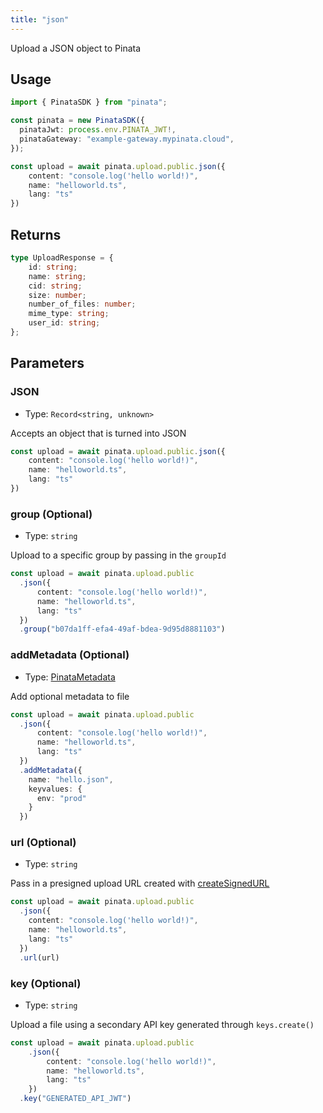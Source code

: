 ```yaml
---
title: "json"
---
```


Upload a JSON object to Pinata

## Usage

```typescript
import { PinataSDK } from "pinata";

const pinata = new PinataSDK({
  pinataJwt: process.env.PINATA_JWT!,
  pinataGateway: "example-gateway.mypinata.cloud",
});

const upload = await pinata.upload.public.json({
    content: "console.log('hello world!)",
    name: "helloworld.ts",
    lang: "ts"
})
```

## Returns

```typescript
type UploadResponse = {
	id: string;
	name: string;
	cid: string;
	size: number;
	number_of_files: number;
	mime_type: string;
	user_id: string;
};
```

## Parameters

### JSON

- Type: `Record<string, unknown>`

Accepts an object that is turned into JSON

```typescript
const upload = await pinata.upload.public.json({
    content: "console.log('hello world!)",
    name: "helloworld.ts",
    lang: "ts"
})
```

### group (Optional)

- Type: `string`

Upload to a specific group by passing in the `groupId`

```typescript {7}
const upload = await pinata.upload.public
  .json({
      content: "console.log('hello world!)",
      name: "helloworld.ts",
      lang: "ts"
  })
  .group("b07da1ff-efa4-49af-bdea-9d95d8881103")
```

### addMetadata (Optional)

- Type: [PinataMetadata](../types#pinatametadata)

Add optional metadata to file

```typescript {7-12}
const upload = await pinata.upload.public
  .json({
      content: "console.log('hello world!)",
      name: "helloworld.ts",
      lang: "ts"
  })
  .addMetadata({
    name: "hello.json",
    keyvalues: {
      env: "prod"
    }
  })
```

### url (Optional)

- Type: `string`

Pass in a presigned upload URL created with [createSignedURL](./create-signed-url)

```typescript {3}
const upload = await pinata.upload.public
  .json({
    content: "console.log('hello world!)",
    name: "helloworld.ts",
    lang: "ts"
  })
  .url(url)
```

### key (Optional)

- Type: `string`

Upload a file using a secondary API key generated through `keys.create()`

```typescript {7}
const upload = await pinata.upload.public
    .json({
        content: "console.log('hello world!)",
        name: "helloworld.ts",
        lang: "ts"
    })
  .key("GENERATED_API_JWT")
```
